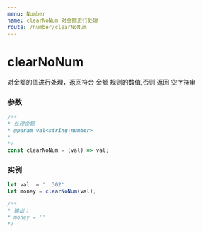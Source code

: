 ```yaml
---
menu: Number
name: clearNoNum 对金额进行处理
route: /number/clearNoNum
---
```


# clearNoNum
对金额的值进行处理，返回符合 金额 规则的数值,否则 返回 空字符串

### 参数

```typescript
/**
* 处理金额
* @param val<string|number>
*
*/
const clearNoNum = (val) => val;
```

### 实例

```javascript
let val  = '..302'
let money = clearNoNum(val);

/**
* 输出：
* money = ''
*/

```